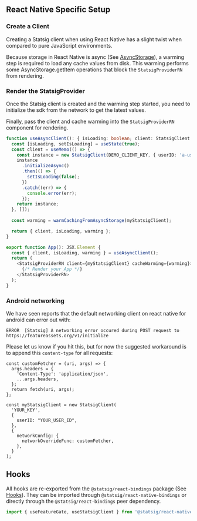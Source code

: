 
## React Native Specific Setup

### Create a Client

Creating a Statsig client when using React Native has a slight
twist when compared to pure JavaScript environments.

Because storage in React Native is async (See [AsyncStorage](https://reactnative.dev/docs/asyncstorage)), a warming step is required
to load any cache values from disk. This warming performs some AsyncStorage.getItem operations that block the
`StatsigProviderRN` from rendering.

<GitHubEmbed url="https://raw.githubusercontent.com/statsig-io/js-client-monorepo/main/samples/react-native/src/app/snippets/snippet-react-native-warming.tsx" />

### Render the StatsigProvider

Once the Statsig client is created and the warming step started, you need to initialize the sdk from the network to get the latest values.

Finally, pass the client and cache warming into
the `StatsigProviderRN` component for rendering.

```typescript
function useAsyncClient(): { isLoading: boolean; client: StatsigClient } {
  const [isLoading, setIsLoading] = useState(true);
  const client = useMemo(() => {
    const instance = new StatsigClient(DEMO_CLIENT_KEY, { userID: 'a-user' });
    instance
      .initializeAsync()
      .then(() => {
        setIsLoading(false);
      })
      .catch((err) => {
        console.error(err);
      });
    return instance;
  }, []);
  
  const warming = warmCachingFromAsyncStorage(myStatsigClient);

  return { client, isLoading, warming };
}

export function App(): JSX.Element {
  const { client, isLoading, warming } = useAsyncClient();
  return (
    <StatsigProviderRN client={myStatsigClient} cacheWarming={warming}>
      {/* Render your App */}
    </StatsigProviderRN>
  );
}
```

### Android networking
We have seen reports that the default networking client on react native for android can error out with:

```
ERROR  [Statsig] A networking error occured during POST request to https://featureassets.org/v1/initialize
```

Please let us know if you hit this, but for now the suggested workaround is to append this `content-type` for all requests:
```
const customFetcher = (uri, args) => {
  args.headers = {
    'Content-Type': 'application/json',
    ...args.headers,
  };
  return fetch(uri, args);
};

const myStatsigClient = new StatsigClient(
  'YOUR_KEY',
  {
    userID: "YOUR_USER_ID",
  },
  {
    networkConfig: {
      networkOverrideFunc: customFetcher,
    },
  }
);
```


## Hooks

All hooks are re-exported from the `@statsig/react-bindings` package (See [Hooks](/client/javascript-sdk/react#hooks)). 
They can be imported through `@statsig/react-native-bindings` or directly through the `@statsig/react-bindings` peer dependency.

```js
import { useFeatureGate, useStatsigClient } from '@statsig/react-native-bindings';
```
